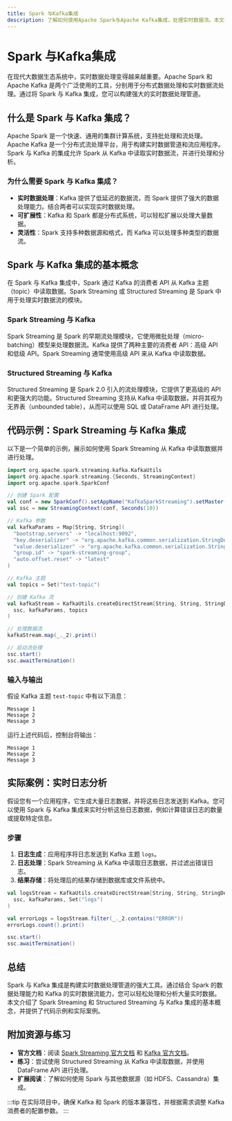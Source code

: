 ```yaml
---
title: Spark 与Kafka集成
description: 了解如何使用Apache Spark与Apache Kafka集成，处理实时数据流。本文适合初学者，包含代码示例和实际案例。
---
```


# Spark 与Kafka集成

在现代大数据生态系统中，实时数据处理变得越来越重要。Apache Spark 和 Apache Kafka 是两个广泛使用的工具，分别用于分布式数据处理和实时数据流处理。通过将 Spark 与 Kafka 集成，您可以构建强大的实时数据处理管道。

## 什么是 Spark 与 Kafka 集成？

Apache Spark 是一个快速、通用的集群计算系统，支持批处理和流处理。Apache Kafka 是一个分布式流处理平台，用于构建实时数据管道和流应用程序。Spark 与 Kafka 的集成允许 Spark 从 Kafka 中读取实时数据流，并进行处理和分析。

### 为什么需要 Spark 与 Kafka 集成？

- **实时数据处理**：Kafka 提供了低延迟的数据流，而 Spark 提供了强大的数据处理能力。结合两者可以实现实时数据处理。
- **可扩展性**：Kafka 和 Spark 都是分布式系统，可以轻松扩展以处理大量数据。
- **灵活性**：Spark 支持多种数据源和格式，而 Kafka 可以处理多种类型的数据流。

## Spark 与 Kafka 集成的基本概念

在 Spark 与 Kafka 集成中，Spark 通过 Kafka 的消费者 API 从 Kafka 主题（topic）中读取数据。Spark Streaming 或 Structured Streaming 是 Spark 中用于处理实时数据流的模块。

### Spark Streaming 与 Kafka

Spark Streaming 是 Spark 的早期流处理模块，它使用微批处理（micro-batching）模型来处理数据流。Kafka 提供了两种主要的消费者 API：高级 API 和低级 API。Spark Streaming 通常使用高级 API 来从 Kafka 中读取数据。

### Structured Streaming 与 Kafka

Structured Streaming 是 Spark 2.0 引入的流处理模块，它提供了更高级的 API 和更强大的功能。Structured Streaming 支持从 Kafka 中读取数据，并将其视为无界表（unbounded table），从而可以使用 SQL 或 DataFrame API 进行处理。

## 代码示例：Spark Streaming 与 Kafka 集成

以下是一个简单的示例，展示如何使用 Spark Streaming 从 Kafka 中读取数据并进行处理。

```scala
import org.apache.spark.streaming.kafka.KafkaUtils
import org.apache.spark.streaming.{Seconds, StreamingContext}
import org.apache.spark.SparkConf

// 创建 Spark 配置
val conf = new SparkConf().setAppName("KafkaSparkStreaming").setMaster("local[*]")
val ssc = new StreamingContext(conf, Seconds(10))

// Kafka 参数
val kafkaParams = Map[String, String](
  "bootstrap.servers" -> "localhost:9092",
  "key.deserializer" -> "org.apache.kafka.common.serialization.StringDeserializer",
  "value.deserializer" -> "org.apache.kafka.common.serialization.StringDeserializer",
  "group.id" -> "spark-streaming-group",
  "auto.offset.reset" -> "latest"
)

// Kafka 主题
val topics = Set("test-topic")

// 创建 Kafka 流
val kafkaStream = KafkaUtils.createDirectStream[String, String, StringDecoder, StringDecoder](
  ssc, kafkaParams, topics
)

// 处理数据流
kafkaStream.map(_._2).print()

// 启动流处理
ssc.start()
ssc.awaitTermination()
```

### 输入与输出

假设 Kafka 主题 `test-topic` 中有以下消息：

```
Message 1
Message 2
Message 3
```

运行上述代码后，控制台将输出：

```
Message 1
Message 2
Message 3
```

## 实际案例：实时日志分析

假设您有一个应用程序，它生成大量日志数据，并将这些日志发送到 Kafka。您可以使用 Spark 与 Kafka 集成来实时分析这些日志数据，例如计算错误日志的数量或提取特定信息。

### 步骤

1. **日志生成**：应用程序将日志发送到 Kafka 主题 `logs`。
2. **日志处理**：Spark Streaming 从 Kafka 中读取日志数据，并过滤出错误日志。
3. **结果存储**：将处理后的结果存储到数据库或文件系统中。

```scala
val logsStream = KafkaUtils.createDirectStream[String, String, StringDecoder, StringDecoder](
  ssc, kafkaParams, Set("logs")
)

val errorLogs = logsStream.filter(_._2.contains("ERROR"))
errorLogs.count().print()

ssc.start()
ssc.awaitTermination()
```

## 总结

Spark 与 Kafka 集成是构建实时数据处理管道的强大工具。通过结合 Spark 的数据处理能力和 Kafka 的实时数据流能力，您可以轻松处理和分析大量实时数据。本文介绍了 Spark Streaming 和 Structured Streaming 与 Kafka 集成的基本概念，并提供了代码示例和实际案例。

## 附加资源与练习

- **官方文档**：阅读 [Spark Streaming 官方文档](https://spark.apache.org/docs/latest/streaming-programming-guide.html) 和 [Kafka 官方文档](https://kafka.apache.org/documentation/)。
- **练习**：尝试使用 Structured Streaming 从 Kafka 中读取数据，并使用 DataFrame API 进行处理。
- **扩展阅读**：了解如何使用 Spark 与其他数据源（如 HDFS、Cassandra）集成。

:::tip
在实际项目中，确保 Kafka 和 Spark 的版本兼容性，并根据需求调整 Kafka 消费者的配置参数。
:::